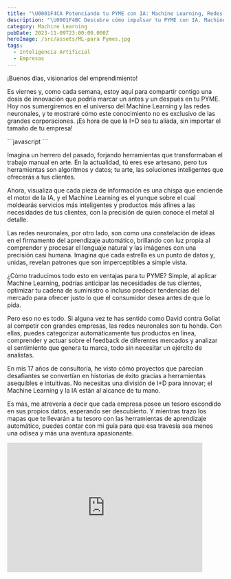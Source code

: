 ```yaml
---
title: "\U0001F4CA Potenciando tu PYME con IA: Machine Learning, Redes Neuronales y Deep Learning "
description: "\U0001F4BC Descubre cómo impulsar tu PYME con IA. Machine Learning, Redes Neuronales y Deep Learning. ¡Transforma tu negocio! \U0001F680"
category: Machine Learning
pubDate: 2023-11-09T23:00:00.000Z
heroImage: /src/assets/ML-para Pymes.jpg
tags:
  - Inteligencia Artificial
  - Empresas
---
```


¡Buenos días, visionarios del emprendimiento!

Es viernes y, como cada semana, estoy aquí para compartir contigo una dosis de innovación que podría marcar un antes y un después en tu PYME. Hoy nos sumergiremos en el universo del Machine Learning y las redes neuronales, y te mostraré cómo este conocimiento no es exclusivo de las grandes corporaciones. ¡Es hora de que la I+D sea tu aliada, sin importar el tamaño de tu empresa!

<div class="blur-lg">
  ```javascript
  ```

  Imagina un herrero del pasado, forjando herramientas que transformaban el trabajo manual en arte. En la actualidad, tú eres ese artesano, pero tus herramientas son algoritmos y datos; tu arte, las soluciones inteligentes que ofrecerás a tus clientes.

  Ahora, visualiza que cada pieza de información es una chispa que enciende el motor de la IA, y el Machine Learning es el yunque sobre el cual moldearás servicios más inteligentes y productos más afines a las necesidades de tus clientes, con la precisión de quien conoce el metal al detalle.

  Las redes neuronales, por otro lado, son como una constelación de ideas en el firmamento del aprendizaje automático, brillando con luz propia al comprender y procesar el lenguaje natural y las imágenes con una precisión casi humana. Imagina que cada estrella es un punto de datos y, unidas, revelan patrones que son imperceptibles a simple vista.

  ¿Cómo traducimos todo esto en ventajas para tu PYME? Simple, al aplicar Machine Learning, podrías anticipar las necesidades de tus clientes, optimizar tu cadena de suministro o incluso predecir tendencias del mercado para ofrecer justo lo que el consumidor desea antes de que lo pida.

  Pero eso no es todo. Si alguna vez te has sentido como David contra Goliat al competir con grandes empresas, las redes neuronales son tu honda. Con ellas, puedes categorizar automáticamente tus productos en línea, comprender y actuar sobre el feedback de diferentes mercados y analizar el sentimiento que genera tu marca, todo sin necesitar un ejército de analistas.

  En mis 17 años de consultoría, he visto cómo proyectos que parecían desafiantes se convertían en historias de éxito gracias a herramientas asequibles e intuitivas. No necesitas una división de I+D para innovar; el Machine Learning y la IA están al alcance de tu mano.

  Es más, me atrevería a decir que cada empresa posee un tesoro escondido en sus propios datos, esperando ser descubierto. Y mientras trazo los mapas que te llevarán a tu tesoro con las herramientas de aprendizaje automático, puedes contar con mi guía para que esa travesía sea menos una odisea y más una aventura apasionante.
</div>

<div class="aspect-w-16 aspect-h-9">
  <iframe class="content-center" src="https://www.youtube.com/watch?v=reUZRyXxUs4" width="90%" height="300" frameborder="0" allow="autoplay; fullscreen; picture-in-picture" allowfullscreen />
</div>

Da el paso, atrévete a explorar el potencial de la IA y transforma tu PYME en un referente de innovación en tu sector.

Valientes, atrevámonos a soñar y a hacer esos sueños realidad. ¡Yo estoy aquí para navegar ese viaje contigo!

Con el compromiso de tu crecimiento,

Raúl Jáuregui [www.vialabsdigital.com](http://www.vialabsdigital.com)

**PD1** - ¡Comparte este correo!

**PD2** - ¿Quieres más? Estoy preparando el email de la próxima semana, y te va a encantar. ¡No te lo pierdas llegará el próximo viernes a las 11:00!

<hr />

<table class="table-auto w-full">
  <thead class="border-b bg-gray-800 dark:bg-gray-800">
    <tr>
      <th class="text-left text-white !p-4 font-medium">
        Noticias de la semana
      </th>

      <th class="text-left !p-4 font-medium" />
    </tr>
  </thead>

  <tbody>
    <tr class="border-b dark:bg-gray-600">
      <td class="!p-4">
        Google lanza IA generativa para imágenes de anunciantes en EE. UU.
      </td>

      <td class="!p-4">
        <a class="p-4" href="https://techcrunch.com/2023/11/01/google-launches-generative-ai-tools-for-product-imagery-to-u-s-advertisers/?utm_source=aitoolreport.beehiiv.com&utm_medium=newsletter&utm_campaign=china-calls-for-equal-rights-at-uk-s-ai-summit&guccounter=1">Enlace a la noticia en Techcrunch</a>
      </td>
    </tr>

    <tr class="border-b dark:bg-gray-600">
      <td class="!p-4">
        Las 5 mayores tendencias en inteligencia artificial para 2024
      </td>

      <td class="!p-4">
        <a class="p-4" href="https://www.forbes.com/sites/bernardmarr/2023/11/01/the-top-5-artificial-intelligence-trends-for-2024/?sh=4be842962c34">Enlace a la noticia en Forbes</a>
      </td>
    </tr>
  </tbody>
</table>

<hr />
